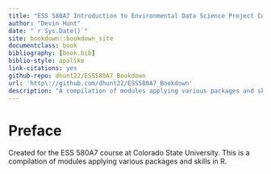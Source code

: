 ```yaml
--- 
title: "ESS 580A7 Introduction to Environmental Data Science Project Compilation"
author: "Devin Hunt"
date: "`r Sys.Date()`"
site: bookdown::bookdown_site
documentclass: book
bibliography: [book.bib]
biblio-style: apalike
link-citations: yes
github-repo: dhunt22/ESS580A7_Bookdown
url: 'http\://github.com/dhunt22/ESS580A7_Bookdown'
description: "A compilation of modules applying various packages and skills in R."
---
```


# Preface {-}

Created for the ESS 580A7 course at Colorado State University. This is a compilation of modules applying various packages and skills in R.
